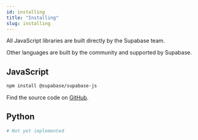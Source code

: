 ```yaml
---
id: installing
title: "Installing"
slug: installing
---
```



All JavaScript libraries are built directly by the Supabase team. 

Other languages are built by the community and supported by Supabase.

## JavaScript

```bash
npm install @supabase/supabase-js
```

Find the source code on [GitHub](https://github.com/supabase/supabase-js).

## Python

```bash
# Not yet implemented